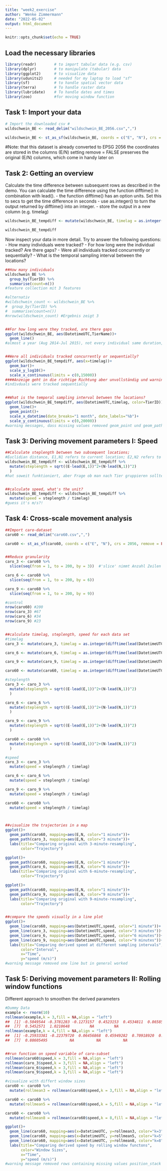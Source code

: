 ```yaml
---
title: "week2_exercise"
author: "Wenke Zimmermann"
date: "2022-05-02"
output: html_document
---
```


```r
knitr::opts_chunk$set(echo = TRUE)
```


## Load the necessary libraries ###
```r
library(readr)        # to import tabular data (e.g. csv)
library(dplyr)        # to manipulate (tabular) data
library(ggplot2)      # to visualize data
library(udunits2)     # needed for my laptop to load "sf"
library(sf)           # to handle spatial vector data
library(terra)        # To handle raster data
library(lubridate)    # To handle dates and times
library(zoo)          #for moving window function
```

## Task 1: Import your data
```r
# Import the downloaded csv #
wildschwein_BE <- read_delim("wildschwein_BE_2056.csv",",")

wildschwein_BE <- st_as_sf(wildschwein_BE, coords = c("E", "N"), crs = 2056, remove = FALSE)
```
#Note:
that this dataset is already converted to EPSG 2056
the coordinates are stored in the columns (E/N)
setting remove = FALSE preserves the original (E/N) columns, which come in handy later on


## Task 2: Getting an overview
Calculate the time difference between subsequent rows as described in the demo. You can calculate the time difference using the function difftime() in combination with lead().
- the function difftime() has an option units. Set this to secs to get the time difference in seconds
- use as.integer() to turn the output returned by difftime() into an integer.
- store the output in a new column (e.g. timelag)
```r
wildschwein_BE_tempdiff <- mutate(wildschwein_BE, timelag = as.integer(difftime(lead(DatetimeUTC),DatetimeUTC, units = "sec")))

wildschwein_BE_tempdiff
```

Now inspect your data in more detail. Try to answer the following questions:
- How many individuals were tracked?
- For how long were the individual tracked? Are there gaps?
- Were all individuals tracked concurrently or sequentially?
- What is the temporal sampling interval between the locations?
```r
##How many individuals
wildschwein_BE %>%
  group_by(TierID) %>%
  summarise(count=n())
#feature collection mit 3 features

#alternativ
#wildschwein_count <- wildschwein_BE %>%
#  group_by(TierID) %>%
#  summarise(count=n())
#nrow(wildschwein_count) #Ergebnis zeigt 3


##For how long were they tracked, are there gaps
ggplot(wildschwein_BE, aes(DatetimeUTC,TierName))+
  geom_line()
#almost a year (Aug 2014-Jul 2015), not every individual same duration, without gaps


##Were all individuals tracked concurrently or sequentially?
ggplot(wildschwein_BE_tempdiff, aes(x=timelag))+
  geom_bar()+
  scale_y_log10()+
  scale_x_continuous(limits = c(0,15000))
####Anzeige geht in die richtige Richtung aber unvollständig und warning message #removed rows containing non-finite values (stat-count)
#indivduals were tracked sequentially


##What is the temporal sampling interval between the locations?
ggplot(wildschwein_BE_tempdiff, aes(DatetimeUTC,timelag, color=TierID))+
  geom_line()+
  geom_point()+
  scale_x_datetime(date_breaks="1 month", date_labels="%b")+
  scale_y_continuous(limits = c(0,20000))
#warning messages, dass missing values removed geom_point und geom_path; ausserdem vermutlich zeitliche Auflösung runterschrauben

```


## Task 3: Deriving movement parameters I: Speed
```r
##Calculate steplength between two subsequent locations;
#Euclidian distance, E1,N1 refers to current location; E2,N2 refers to consecutive location
wildschwein_BE_tempdiff <- wildschwein_BE_tempdiff %>%
  mutate(steplength = sqrt((E-lead(E,1))^2+(N-lead(N,1))^2)
  )
#hat soweit funktioniert, aber Frage ob man nach Tier gruppieren sollte?!


##calculate speed, what's the unit?
wildschwein_BE_tempdiff <- wildschwein_BE_tempdiff %>%
  mutate(speed = steplength / timelag)
#guess it's m/s?!

```


## Task 4: Cross-scale movement analysis
```r
##Import caro-dataset
caro60 <- read_delim("caro60.csv",",")

caro60 <- st_as_sf(caro60, coords = c("E", "N"), crs = 2056, remove = FALSE)


##Reduce granularity
caro_3 <- caro60 %>%
  slice(seq(from = 1, to = 200, by = 3))  #'slice' nimmt Anzahl Zeilen heraus, 'seq' gibt ihm die Wiederholung aller drei Zeilen  

caro_6 <- caro60 %>%
  slice(seq(from = 1, to = 200, by = 6))

caro_9 <- caro60 %>%
  slice(seq(from = 1, to = 200, by = 9))

#control
nrow(caro60) #200
nrow(caro_3) #67
nrow(caro_6) #34
nrow(caro_9) #23


##calculate timelag, steplength, speed for each data set
#timelag
caro_3 <- mutate(caro_3, timelag = as.integer(difftime(lead(DatetimeUTC),DatetimeUTC, units = "sec")))

caro_6 <- mutate(caro_6, timelag = as.integer(difftime(lead(DatetimeUTC),DatetimeUTC, units = "sec")))

caro_9 <- mutate(caro_9, timelag = as.integer(difftime(lead(DatetimeUTC),DatetimeUTC, units = "sec")))

caro60 <- mutate(caro60, timelag = as.integer(difftime(lead(DatetimeUTC),DatetimeUTC, units = "sec")))

#steplength
caro_3 <- caro_3 %>%
  mutate(steplength = sqrt((E-lead(E,1))^2+(N-lead(N,1))^2)
  )

caro_6 <- caro_6 %>%
  mutate(steplength = sqrt((E-lead(E,1))^2+(N-lead(N,1))^2)
  )

caro_9 <- caro_9 %>%
  mutate(steplength = sqrt((E-lead(E,1))^2+(N-lead(N,1))^2)
  )

caro60 <- caro60 %>%
  mutate(steplength = sqrt((E-lead(E,1))^2+(N-lead(N,1))^2)
  )

#speed
caro_3 <- caro_3 %>%
  mutate(speed = steplength / timelag)

caro_6 <- caro_6 %>%
  mutate(speed = steplength / timelag)

caro_9 <- caro_9 %>%
  mutate(speed = steplength / timelag)

caro60 <- caro60 %>%
  mutate(speed = steplength / timelag)



##visualize the trajectories in a map
ggplot()+
  geom_path(caro60, mapping=aes(E,N, color="1 minute"))+
  geom_path(caro_3, mapping=aes(E,N, color="3 minute"))+
  labs(title="Comparing original with 3-minute-resampling",
       color="Trajectory")

ggplot()+
  geom_path(caro60, mapping=aes(E,N, color="1 minute"))+
  geom_path(caro_6, mapping=aes(E,N, color="6 minute"))+
  labs(title="Comparing original with 6-minute-resampling",
       color="Trajectory")

ggplot()+
  geom_path(caro60, mapping=aes(E,N, color="1 minute"))+
  geom_path(caro_9, mapping=aes(E,N, color="9 minute"))+
  labs(title="Comparing original with 9-minute-resampling",
       color="Trajectory")


##compare the speeds visually in a line plot
ggplot()+
  geom_line(caro60, mapping=aes(DatetimeUTC,speed, color="1 minute"))+
  geom_line(caro_3, mapping=aes(DatetimeUTC,speed, color="3 minutes"))+
  geom_line(caro_6, mapping=aes(DatetimeUTC,speed, color="6 minutes"))+
  geom_line(caro_9, mapping=aes(DatetimeUTC,speed, color="9 minutes"))+
  labs(title="Comparing derived speed at different sampling intervals",
       color="Interval",
       x="Time",
       y="speed (m/s)")
#warning message removed one line but in general worked

```


## Task 5: Deriving movement parameters II: Rolling window functions
Different approach to smoothen the derived parameters
```r
#Dummy Data
example <- rnorm(10)
rollmean(example,k = 3,fill = NA,align = "left")
##  [1] -0.5049544 -0.3781283 -0.1273157  0.4523153  0.4534811  0.8658536
##  [7]  0.5452571  1.0210648         NA         NA
rollmean(example,k = 4,fill = NA,align = "left")
##  [1] -0.25933381 -0.22379720  0.06456868  0.45949282  0.70918920  0.56899826
##  [7]  0.88605495          NA          NA          NA


##run function on speed variable of caro-subset
rollmean(caro60$speed,k = 3,fill = NA,align = "left")
rollmean(caro_3$speed,k = 3,fill = NA,align = "left")
rollmean(caro_6$speed,k = 3,fill = NA,align = "left")
rollmean(caro_9$speed,k = 3,fill = NA,align = "left")

#visualize with differt window sizes
caro60 <- caro60 %>%
  mutate(rollmean3 = rollmean(caro60$speed,k = 3,fill = NA,align = "left"))

caro60 <- caro60 %>%
  mutate(rollmean5 = rollmean(caro60$speed,k = 5,fill = NA,align = "left"))

caro60 <- caro60 %>%
  mutate(rollmean8 = rollmean(caro60$speed,k = 8,fill = NA,align = "left"))

ggplot()+
  geom_line(caro60, mapping=aes(x=DatetimeUTC, y=rollmean3, color="k=3"))+
  geom_line(caro60, mapping=aes(x=DatetimeUTC, y=rollmean5, color="k=5"))+
  geom_line(caro60, mapping=aes(x=DatetimeUTC, y=rollmean8, color="k=8"))+
  labs(title="Comparing derived speed by rolling window functons",
       color="Window Sizes",
       x="Time",
       y="speed (m/s)")
#warning message removed rows containing missing values position_stack



```


